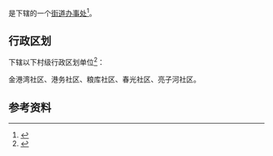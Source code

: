 {{中国乡级行政区|23/08/04/008/000}}

'''{{PAGENAMEBASE}}'''是{{PRC admin/fullname|23/08/04/008/000|3}}下辖的一个[[街道办事处|街道办事处]]<ref>{{PRC admin/ref sgc|{{PRC admin/parent|23/08/04/008/000}}}}</ref>。

== 行政区划 ==
{{PAGENAMEBASE}}下辖以下村级行政区划单位<ref>{{PRC admin/ref sgc|23/08/04/008/000}}</ref>：

金港湾社区、港务社区、粮库社区、春光社区、亮子河社区。

== 参考资料 ==
{{reflist}}

{{黑龙江行政区划小作品}}
{{PRC admin/navcat|23/08/04/008/000}}